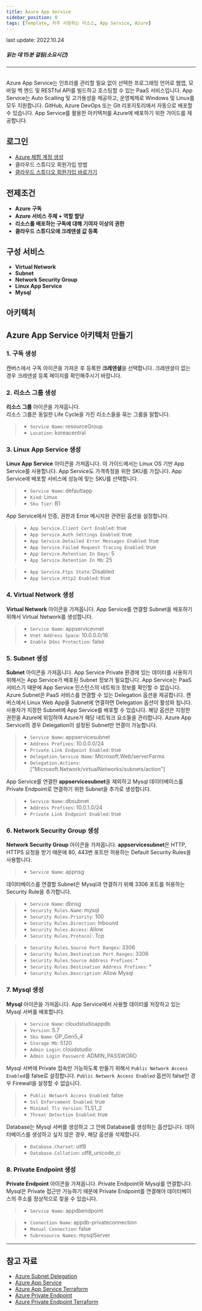 ```yaml
---
title: Azure App Service
sidebar_position: 0
tags: [Template, 자주 사용하는 리소스, App Service, Azure]
---
```



<span className="theme-doc-version-badge badge badge--secondary">
    last update: 2022.10.24
</span>

##### 읽는 데 15분 걸림(소요시간)

*****
<br/>
Azure App Service는 인프라를 관리할 필요 없이 선택한 프로그래밍 언어로 웹앱, 모바일 백 엔드 및 RESTful API를 빌드하고 호스팅할 수 있는 PaaS 서비스입니다.
App Service는 Auto Scailing 및 고가용성을 제공하고, 운영체제로 Windows 및 Linux를 모두 지원합니다.
GitHub, Azure DevOps 또는 Git 리포지토리에서 자동으로 배포할 수 있습니다.
App Service를 활용한 아키텍처를 Azure에 배포하기 위한 가이드를 제공합니다.

## 로그인
- [Azure 체험 계정 생성](https://azure.microsoft.com/ko-kr/free/)
- <Link to="/docs/start/sign-up">클라우드 스튜디오 회원가입 방법</Link>
- [클라우드 스튜디오 회원가입 바로가기](https://cloudstudio.cloudraw.kr/signup)

## 전제조건
- **Azure 구독**
- **Azure 서비스 주체 + 역할 할당**
- **리소스를 배포하는 구독에 대해 기여자 이상의 권한**
- **클라우드 스튜디오에 크레덴셜 값 등록**

## 구성 서비스
- **Virtual Network**
- **Subnet**
- **Network Security Group**
- **Linux App Service**
- **Mysql**

## 아키텍처
<caption caption="" src={azure15} />

## Azure App Service 아키텍처 만들기
### 1. 구독 생성
캔버스에서 구독 아이콘을 가져온 후 등록한 **크레덴셜**을 선택합니다.
크레덴셜이 없는 경우 크레덴셜 등록 페이지를 확인해주시기 바랍니다.
<caption caption="[그림.1] Azure App Service 1" src={azure1} />

### 2. 리소스 그룹 생성
**리소스 그룹** 아이콘을 가져옵니다.<br/>
리소스 그룹은 동일한 Life Cycle을 가진 리소스들을 묶는 그룹을 말합니다.

> - ```Service Name```: resourceGroup
> - ```Location```: koreacentral

<caption caption="[그림.2] Azure App Service 2" src={azure2} />

### 3. Linux App Service 생성
**Linux App Service** 아이콘을 가져옵니다. 이 가이드에서는 Linux OS 기반 App Service를 사용합니다. 
App Service도 가격측정을 위한 SKU를 가집니다. App Service에 배포할 서비스에 성능에 맞는 SKU를 선택합니다.

> - ```Service Name```: defaultapp
> - ```Kind```: Linux
> - ```Sku Tier```: B1

<caption caption="[그림.3] Azure App Service 3" src={azure3} />

App Service에서 인증, 권한과 Error 메시지완 관련된 옵션을 설정합니다.

> - ```App Service.Client Cert Enabled```: true
> - ```App Service.Auth Settings Enabled```: true
> - ```App Service.Detailed Error Messages Enabled```: true
> - ```App Service.Failed Request Tracing Enabled```: true
> - ```App Service.Retention In Days```: 5
> - ```App Service.Retention In Mb```: 25

<caption caption="[그림.4] Azure App Service 4" src={azure4} />

> - ```App Service.Ftps State```: Disabled
> - ```App Service.Http2 Enabled```: true

<caption caption="[그림.5] Azure App Service 5" src={azure5} />

### 4. Virtual Network 생성
**Virtual Network** 아이콘을 가져옵니다. App Service를 연결할 Subnet을 배포하기 위해서 Virtual Network를 생성합니다.

> - ```Service Name```: appservicevnet
> - ```Vnet Address Space```: 10.0.0.0/16
> - ```Enable Ddos Protection```: false

<caption caption="[그림.6] Azure App Service 6" src={azure6} />

### 5. Subnet 생성
**Subnet** 아이콘을 가져옵니다. 
App Service Private 환경에 있는 데이터를 사용하기 위해서는 App Service가 배포된 Subnet 정보가 필요합니다.
App Service는 PaaS 서비스기 때문에 App Service 인스턴스의 네트워크 정보를 확인할 수 없습니다.
Azure Subnet은 PaaS 서비스를 연결할 수 있는 Delegation 옵션을 제공합니다.
캔버스에서 Linux Web App을 Subnet에 연결하면 Delegation 옵션이 활성화 됩니다. 사용자가 지정한 Subnet에 App Service를 배포할 수 있습니다.
해당 옵션은 지정한 권한을 Azure에 위임하여 Azure가 해당 네트워크 요소들을 관리합니다.
Azure App Service의 경우 Delegation이 설정된 Subnet만 연결이 가능합니다.

> - ```Service Name```: appservicesubnet
> - ```Address Prefixes```: 10.0.0.0/24
> - ```Private Link Endpoint Enabled```: true
> - ```Delegation.Service Name```: Microsoft.Web/serverFarms
> - ```Delegation.Actions```: ["Microsoft.Network/virtualNetworks/subnets/action"]

<caption caption="[그림.7] Azure App Service 7" src={azure7} />

App Service를 연결한 **appservicesubnet**을 제외하고 Mysql 데이터베이스를 Private Endpoint로 연결하기 위한 Subnet을 추가로 생성합니다.

> - ```Service Name```: dbsubnet
> - ```Address Prefixes```: 10.0.1.0/24
> - ```Private Link Endpoint Enabled```: true

<caption caption="[그림.8] Azure App Service 8" src={azure8} />

### 6. Network Security Group 생성
**Network Security Group** 아이콘을 가져옵니다.
**appservicesubnet**은 HTTP, HTTPS 요청을 받기 때문에 80, 443번 포트만 허용하는 Default Security Rules을 사용합니다.

> - ```Service Name```: appnsg

<caption caption="[그림.9] Azure App Service 9" src={azure9} />

데이터베이스를 연결할 Subnet은 Mysql과 연결하기 위해 3306 포트를 허용하는 Security Rule을 추가합니다.

> - ```Service Name```: dbnsg
> - ```Security Rules.Name```: mysql
> - ```Security Rules.Priority```: 100
> - ```Security Rules.Direction```: Inbound
> - ```Security Rules.Access```: Allow
> - ```Security Rules.Protocol```: Tcp

<caption caption="[그림.10] Azure App Service 10" src={azure10} />

> - ```Security Rules.Source Port Ranges```: 3306
> - ```Security Rules.Destination Port Ranges```: 3306
> - ```Security Rules.Source Address Prefixes```: *
> - ```Security Rules.Destination Address Prefixes```: *
> - ```Security Rules.Description```: Allow Mysql

<caption caption="[그림.11] Azure App Service 11" src={azure11} />

### 7. Mysql 생성
**Mysql** 아이콘을 가져옵니다.
App Service에서 사용할 데이터를 저장하고 있는 Mysql 서버를 배포합니다.

> - ```Service Name```: cloudstudioappdb
> - ```Version```: 5.7
> - ```Sku Name```: GP_Gen5_4
> - ```Storage Mb```: 5120
> - ```Admin Login```: cloudstudio
> - ```Admin Login Password```: ADMIN_PASSWORD

<caption caption="[그림.12] Azure App Service 12" src={azure12} />

Mysql 서버에 Private 접속만 가능하도록 만들기 위해서 ```Public Network Access Enabled```를 false로 설정합니다.
```Public Network Access Enabled``` 옵션이 false인 경우 Firewall을 설정할 수 없습니다.

> - ```Public Network Access Enabled```: false
> - ```Ssl Enforcement Enabled```: true
> - ```Minimal Tls Version```: TLS1_2
> - ```Threat Detection Enabled```: true

<caption caption="[그림.13] Azure App Service 12" src={azure13} />

Database는 Mysql 서버를 생성하고 그 안에 Database를 생성하는 옵션입니다.
데이터베이스를 생성하고 싶지 않은 경우, 해당 옵션을 삭제합니다.

> - ```Database.Charset```: utf8
> - ```Database.Collation```: utf8_unicode_ci

<caption caption="[그림.14] Azure App Service 14" src={azure14} />

### 8. Private Endpoint 생성
**Private Endpoint** 아이콘을 가져옵니다.
Private Endpoint와 Mysql를 연결합니다. 
Mysql은 Private 접근만 가능하기 때문에 Private Endpoint를 연결해야 데이터베이스의 주소를 정상적으로 찾을 수 있습니다.

> - ```Service Name```: appdbendpoint

<caption caption="[그림.15] Azure App Service 15" src={azure15} />

> - ```Connection Name```: appdb-privateconnection
> - ```Manual Connection```: false
> - ```Subresource Names```: mysqlServer

<caption caption="[그림.16] Azure App Service 16" src={azure16} />

*****
## 참고 자료
- [Azure Subnet Delegation](https://docs.microsoft.com/ko-kr/azure/virtual-network/subnet-delegation-overview)
- [Azure App Service](https://docs.microsoft.com/ko-kr/azure/app-service/)
- [Azure App Service Terraform](https://registry.terraform.io/providers/hashicorp/azurerm/latest/docs/resources/linux_web_app)
- [Azure Private Endpoint](https://docs.microsoft.com/ko-kr/azure/private-link/)
- [Azure Private Endpoint Terraform](https://registry.terraform.io/providers/hashicorp/azurerm/latest/docs/resources/private_endpoint)